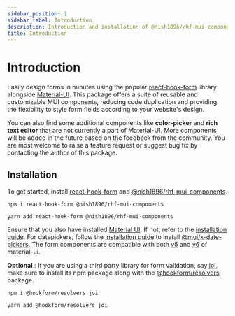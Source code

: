 ```yaml
---
sidebar_position: 1
sidebar_label: Introduction
description: Introduction and installation of @nish1896/rhf-mui-components package.
title: Introduction
---
```


# Introduction
Easily design forms in minutes using the popular [react-hook-form](https://react-hook-form.com/)
library alongside [Material-UI](https://mui.com/material-ui/getting-started/).
This package offers a suite of reusable and customizable MUI components,
reducing code duplication and providing the flexibility to style form fields 
according to your website's design. 

You can also find some additional components like **color-picker** and 
**rich text editor** that are not currently a part of Material-UI. More 
components will be added in the future based on the feedback from the 
community. You are most welcome to raise a feature request or suggest 
bug fix by contacting the author of this package. 


## Installation

To get started, install [react-hook-form](https://www.npmjs.com/package/react-hook-form) and [@nish1896/rhf-mui-components](https://www.npmjs.com/package/@nish1896/rhf-mui-components).

```
npm i react-hook-form @nish1896/rhf-mui-components
```
```
yarn add react-hook-form @nish1896/rhf-mui-components
```

Ensure that you also have installed [Material UI](https://www.npmjs.com/package/@mui/material). 
If not, refer to the [installation guide](https://mui.com/material-ui/getting-started/installation/). 
For datepickers, follow the [installation guide](https://mui.com/x/react-date-pickers/getting-started/) 
to install [@mui/x-date-pickers](https://www.npmjs.com/package/@mui/x-date-pickers).
The form components are compatible with both [v5](https://v5.mui.com/material-ui/getting-started/) 
and [v6](https://mui.com/material-ui/getting-started/) of material-ui.

**Optional** : If you are using a third party library for form validation, say [joi](https://www.npmjs.com/package/joi), make
sure to install its npm package along with the [@hookform/resolvers](https://www.npmjs.com/package/@hookform/resolvers) package.

```
npm i @hookform/resolvers joi
```
```
yarn add @hookform/resolvers joi
```
